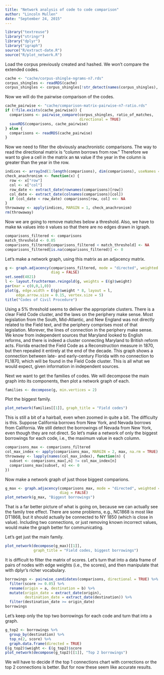 ```yaml
---
title: "Network analysis of code to code comparison"
author: "Lincoln Mullen"
date: "September 24, 2015"
---
```


```r
library("textreuse")
library("stringr")
library("dplyr")
library("igraph")
source("R/extract-date.R")
source("R/plot_network.R")
```

Load the corpus previously created and hashed. We won't compare the extended codes.

```r
cache <- "cache/corpus-shingle-ngrams-n7.rds"
corpus_shingles <- readRDS(cache)
corpus_shingles <- corpus_shingles[!str_detect(names(corpus_shingles), "extended")]
```

Now we will do the pairwise comparison of the codes.

```r
cache_pairwise <- "cache/comparison-matrix-pairwise-n7-ratio.rds"
if (!file.exists(cache_pairwise)) {
  comparisons <- pairwise_compare(corpus_shingles, ratio_of_matches,
                                  directional = TRUE)
  saveRDS(comparisons, cache_pairwise)
} else {
  comparisons <- readRDS(cache_pairwise)
}
```

Now we need to filter the obviously anachronistic comparisons. The way to read the directional matrix is "column borrows from row." Therefore we want to give a cell in the matrix an `NA` value if the year in the column is greater than the year in the row.

```r
indices <- arrayInd(1:length(comparisons), dim(comparisons), useNames = TRUE)
check_anachronism <- function(x) {
  row <- x["row"]
  col <- x["col"]
  row_date <- extract_date(rownames(comparisons)[row])
  col_date <- extract_date(colnames(comparisons)[col])
  if (col_date < row_date) comparisons[row, col] <<- NA
}
throwaway <- apply(indices, MARGIN = 1, check_anachronism)
rm(throwaway)
```

Now we are going to remove matches below a threshold. Also, we have to make `NA` values into `0` values so that there are no edges drawn in igraph.

```r
comparisons_filtered <- comparisons
match_threshold <- 0.05
comparisons_filtered[comparisons_filtered < match_threshold] <- NA
comparisons_filtered[is.na(comparisons_filtered)] <- 0
```

Let's make a network graph, using this matrix as an adjacency matrix.

```r
g <- graph.adjacency(comparisons_filtered, mode = "directed", weighted = TRUE,
                     diag = FALSE) 
set.seed(4821)
l <- layout.fruchterman.reingold(g, weights = E(g)$weight)
par(mar = c(0,0,1,0))
plot(g, edge.width = E(g)$weight * 8, layout = l,
     edge.arrow.size = 0.15, vertex.size = 5)
title("Codes of Civil Procedure")
```

Using a 5% threshold seems to deliver the appropriate clusters. There is a clear Field Code cluster, and the laws on the periphery make sense. Most legislation from the South, Mid-Atlantic, and New England was not directly related to the Field text, and the periphery comprises most of that legislation. Morever, the lines of connection in the periphery make sense. We know from independent sources that Maryland looked to English reforms, and there is indeed a cluster connecting Maryland to British reform acts. Florida enacted the Field Code as a Reconstruction measure in 1870, but then repealed it entirely at the end of the decade. This graph shows a connection between late- and early-century Florida with no connection to FL1870, which will be found in the Field Code cluster. This is all what we would expect, given information in independent sources.

Next we want to get the families of codes. We will decompose the main graph into its components, then plot a network graph of each. 

```r
families <- decompose(g, min.vertices = 2)
```

Plot the biggest family.

```r
plot_network(families[[1]], graph_title = "Field codes")
```

This is still a bit of a hairball, even when zoomed in quite a bit. The difficulty is this. Suppose California borrows from New York, and Nevada borrows from California. We still detect the borrowings of Nevada from New York, even though they are not direct. So let's make a network of only the biggest borrowings for each code, i.e., the maximum value in each column.

```r
comparisons_max <- comparisons_filtered
col_max_index <- apply(comparisons_max, MARGIN = 2, max, na.rm = TRUE)
throwaway <- lapply(names(col_max_index), function(n) {
  subset <- comparisons_max[,n] != col_max_index[n]
  comparisons_max[subset, n] <<- 0
})
```

Now make a network graph of just those biggest comparions.

```r
g_max <- graph.adjacency(comparisons_max, mode = "directed", weighted = TRUE,
                         diag = FALSE) 
plot_network(g_max, "Biggest borrowings")
```

That is a far better picture of what is going on, because we can actually see the family tree effect. There are some problems, e.g., NC1868 is most like DT1868, but it should actually be connected to NY 1850 (which is close in value). Including two connections, or just removing known incorrect values, would make the graph better for communicating.

Let's get just the main family.

```r
plot_network(decompose(g_max)[[1]],
             graph_title = "Field codes, biggest borrowings")
```

It is difficult to filter the matrix of scores. Let's turn that into a data frame of pairs of nodes with edge weights (i.e., the scores), and then manipulate that with dplyr's richer vocabulary.

```r
borrowings <- pairwise_candidates(comparisons, directional = TRUE) %>% 
  filter(score >= 0.05) %>% 
  rename(origin = a, destination = b) %>% 
  mutate(origin_date = extract_date(origin),
         destination_date = extract_date(destination)) %>% 
  filter(destination_date >= origin_date)
borrowings
```

Let's keep only the top two borrowings for each code and turn that into a graph.

```r
g_top2 <- borrowings %>% 
  group_by(destination) %>% 
  top_n(2, score) %>% 
  graph.data.frame(directed = TRUE)
E(g_top2)$weight <- E(g_top2)$score
plot_network(decompose(g_top2)[[1]], "Top 2 borrowings")
```

We will have to decide if the top 1 connections chart with corrections or the top 2 connections is better. But for now these seem like accurate results.
